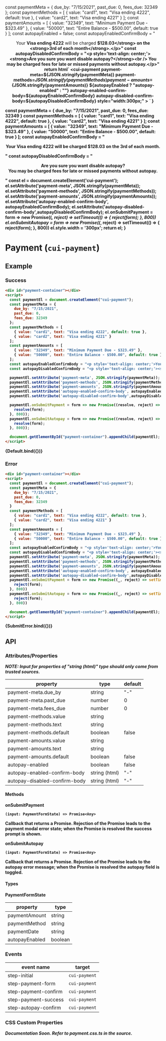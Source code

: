 
<Meta title="Components/Payment" />

  const paymentMeta = {
    due_by: "7/15/2021",
    past_due: 0,
    fees_due: 32349
  };
  const paymentMethods = [
    { value: "card1", text: "Visa ending 4222", default: true },
    { value: "card2", text: "Visa ending 4221" }
  ];
  const paymentAmounts = [
    { value: "32349", text: "Minimum Payment Due - $323.49" },
    { value: "50000", text: "Entire Balance - $500.00", default: true }
  ];
  const autopayEnabled = false;
  const autopayEnabledConfirmBody = "<p style='text-align: center;'>Your <strong>Visa ending 4222</strong> will be charged <strong>$128.03</strong> on the <strong>3rd of each month</strong>.</p>"
  const autopayDisabledConfirmBody = "<p style='text-align: center;'><strong>Are you sure you want disable autopay?</strong><br /> You may be charged fees for late or missed payments without autopay.</p>"
  return html`
    <cui-payment
      payment-meta=${JSON.stringify(paymentMeta)}
      payment-methods=${JSON.stringify(paymentMethods)}
      payment-amounts=${JSON.stringify(paymentAmounts)}
      ${autopayEnabled ? "autopay-enabled" : ""}
      autopay-enabled-confirm-body=${autopayEnabledConfirmBody}
      autopay-disabled-confirm-body=${autopayDisabledConfirmBody}
      style="width:300px;"
    >
    </cui-payment>
  `
}

  const paymentMeta = {
    due_by: "7/15/2021",
    past_due: 0,
    fees_due: 32349
  }
  const paymentMethods = [
    { value: "card1", text: "Visa ending 4222", default: true },
    { value: "card2", text: "Visa ending 4221" }
  ];
  const paymentAmounts = [
    { value: "32349", text: "Minimum Payment Due - $323.49" },
    { value: "50000", text: "Entire Balance - $500.00", default: true }
  ];
  const autopayEnabledConfirmBody = "<p style='text-align: center;'>Your <strong>Visa ending 4222</strong> will be charged <strong>$128.03</strong> on the <strong>3rd of each month</strong>.</p>"
  const autopayDisabledConfirmBody = "<p style='text-align: center;'><strong>Are you sure you want disable autopay?</strong><br /> You may be charged fees for late or missed payments without autopay.</p>"
  const el = document.createElement('cui-payment');
  el.setAttribute('payment-meta', JSON.stringify(paymentMeta));
  el.setAttribute('payment-methods', JSON.stringify(paymentMethods));
  el.setAttribute('payment-amounts', JSON.stringify(paymentAmounts));
  el.setAttribute('autopay-enabled-confirm-body', autopayEnabledConfirmBody);
  el.setAttribute('autopay-disabled-confirm-body',autopayDisabledConfirmBody);
  el.onSubmitPayment = form => new Promise((_, reject) => setTimeout(() => {
    reject(form);
  }, 800))
  el.onSubmitAutopay = form => new Promise((_, reject) => setTimeout(() => {
    reject(form);
  }, 800))
  el.style.width = '300px';
  return el;
}

# Payment (`cui-payment`)

## Example

### Success

```html
<div id="payment-container"></div>
<script>
  const paymentEl = document.createElement("cui-payment");
  const paymentMeta = {
    due_by: "7/15/2021",
    past_due: 0,
    fees_due: 32349
  };
  const paymentMethods = [
    { value: "card1", text: "Visa ending 4222", default: true },
    { value: "card2", text: "Visa ending 4221" }
  ];
  const paymentAmounts = [
    { value: "32349", text: "Minimum Payment Due - $323.49" },
    { value: "50000", text: "Entire Balance - $500.00", default: true }
  ];
  const autopayEnabledConfirmBody = "<p style='text-align: center;'>Your <strong>Visa ending 4222</strong> will be charged <strong>$128.03</strong> on the <strong>3rd of each month</strong>.</p>"
  const autopayDisabledConfirmBody = "<p style='text-align: center;'><strong>Are you sure you want disable autopay?</strong><br /> You may be charged fees for late or missed payments without autopay.</p>"

  paymentEl.setAttribute('payment-meta', JSON.stringify(paymentMeta));
  paymentEl.setAttribute('payment-methods', JSON.stringify(paymentMethods));
  paymentEl.setAttribute('payment-amounts', JSON.stringify(paymentAmounts));
  paymentEl.setAttribute('autopay-enabled-confirm-body', autopayEnabledConfirmBody);
  paymentEl.setAttribute('autopay-disabled-confirm-body',autopayDisabledConfirmBody);

  paymentEl.onSubmitPayment = form => new Promise((resolve, reject) => setTimeout(() => {
    resolve(form);
  }, 800));
  paymentEl.onSubmitAutopay = form => new Promise((resolve, reject) => setTimeout(() => {
    resolve(form);
  }, 800));

  document.getElementById("payment-container").appendChild(paymentEl);
</script>
```

<Canvas>
  <Story name="Default">
      {Default.bind({})}
  </Story>
</Canvas>

### Error

```html
<div id="payment-container"></div>
<script>
  const paymentEl = document.createElement("cui-payment");
  const paymentMeta = {
    due_by: "7/15/2021",
    past_due: 0,
    fees_due: 32349
  }
  const paymentMethods = [
    { value: "card1", text: "Visa ending 4222", default: true },
    { value: "card2", text: "Visa ending 4221" }
  ];
  const paymentAmounts = [
    { value: "32349", text: "Minimum Payment Due - $323.49" },
    { value: "50000", text: "Entire Balance - $500.00", default: true }
  ];
  const autopayEnabledConfirmBody = "<p style='text-align: center;'>Your <strong>Visa ending 4222</strong> will be charged <strong>$128.03</strong> on the <strong>3rd of each month</strong>.</p>"
  const autopayDisabledConfirmBody = "<p style='text-align: center;'><strong>Are you sure you want disable autopay?</strong><br /> You may be charged fees for late or missed payments without autopay.</p>"
  paymentEl.setAttribute('payment-meta', JSON.stringify(paymentMeta));
  paymentEl.setAttribute('payment-methods', JSON.stringify(paymentMethods));
  paymentEl.setAttribute('payment-amounts', JSON.stringify(paymentAmounts));
  paymentEl.setAttribute('autopay-enabled-confirm-body', autopayEnabledConfirmBody);
  paymentEl.setAttribute('autopay-disabled-confirm-body',autopayDisabledConfirmBody);
  paymentEl.onSubmitPayment = form => new Promise((_, reject) => setTimeout(() => {
    reject(form);
  }, 800))
  paymentEl.onSubmitAutopay = form => new Promise((_, reject) => setTimeout(() => {
    reject(form);
  }, 800))

  document.getElementById("payment-container").appendChild(paymentEl);
</script>
```

<Canvas>
  <Story name="SubmitError">
      {SubmitError.bind({})}
  </Story>
</Canvas>

## API

### Attributes/Properties

*NOTE: Input for properties of "string (html)" type should only come from trusted sources.*

| property | type | default |
| -------- | ---- | ------- |
| payment-meta.due_by | string | "-" |
| payment-meta.past_due | number | 0 |
| payment-meta.fees_due | number | 0 |
| payment-methods.value | string | |
| payment-methods.text | string | |
| payment-methods.default | boolean | false |
| payment-amounts.value | string | |
| payment-amounts.text | string | |
| payment-amounts.default | boolean | false |
| autopay-enabled | boolean | false |
| autopay-enabled-confirm-body | string (html) | "-" |
| autopay-disabled-confirm-body | string (html) | "-" |

#### Methods

**onSubmitPayment**

`(input: PaymentFormState) => Promise<Any>`

Callback that returns a Promise. Rejection of the Promise leads to the payment modal error state;
when the Promise is resolved the success prompt is shown.

**onSubmitAutopay**

`(input: PaymentFormState) => Promise<Any>`

Callback that returns a Promise. Rejection of the Promise leads to the autopay error message;
when the Promise is resolved the autopay field is toggled.

#### Types

**PaymentFormState**

| property | type |
| -------- | ---- |
| paymentAmount | string |
| paymentMethod | string |
| paymentDate | string |
| autopayEnabled | boolean |

### Events

| event name | target | 
| ---------- | ------ |
| step-initial | `cui-payment` |
| step-payment-form | `cui-payment` |
| step-payment-confirm | `cui-payment` |
| step-payment-success | `cui-payment` |
| step-autopay-confirm | `cui-payment` |

### CSS Custom Properties

*Documentation Soon. Refer to payment.css.ts in the source.*

